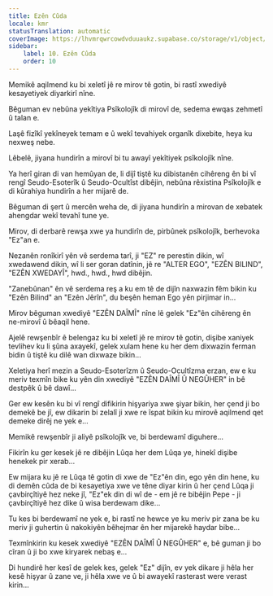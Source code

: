 ```yaml
---
title: Ezên Cûda
locale: kmr
statusTranslation: automatic
coverImage: https://lhvmrqwrcowdvduuaukz.supabase.co/storage/v1/object/public/strapi-uploads/small_cover-tratado-de-psicologia-revolucionaria.webp-5e15e1cec4e0ebebcde5d7fc7565d8fd.webp
sidebar:
    label: 10. Ezên Cûda
    order: 10
---
```

Memikê aqilmend ku bi xeletî jê re mirov tê gotin, bi rastî xwediyê kesayetiyek diyarkirî nîne.

Bêguman ev nebûna yekîtiya Psîkolojîk di mirovî de, sedema ewqas zehmetî û talan e.

Laşê fizîkî yekîneyek temam e û wekî tevahiyek organîk dixebite, heya ku nexweş nebe.

Lêbelê, jiyana hundirîn a mirovî bi tu awayî yekîtiyek psîkolojîk nîne.

Ya herî giran di van hemûyan de, li dijî tiştê ku dibistanên cihêreng ên bi vî rengî Seudo-Esoterîk û Seudo-Ocultîst dibêjin, nebûna rêxistina Psîkolojîk e di kûrahiya hundirîn a her mijarê de.

Bêguman di şert û mercên weha de, di jiyana hundirîn a mirovan de xebatek ahengdar wekî tevahî tune ye.

Mirov, di derbarê rewşa xwe ya hundirîn de, pirbûnek psîkolojîk, berhevoka "Ez"an e.

Nezanên ronîkirî yên vê serdema tarî, ji "EZ" re perestin dikin, wî xwedawend dikin, wî li ser goran datînin, jê re "ALTER EGO", "EZÊN BILIND", "EZÊN XWEDAYÎ", hwd., hwd., hwd dibêjin.

"Zanebûnan" ên vê serdema reş a ku em tê de dijîn naxwazin fêm bikin ku "Ezên Bilind" an "Ezên Jêrîn", du beşên heman Ego yên pirjimar in...

Mirov bêguman xwediyê "EZÊN DAÎMÎ" nîne lê gelek "Ez"ên cihêreng ên ne-mirovî û bêaqil hene.

Ajelê rewşenbîr ê belengaz ku bi xeletî jê re mirov tê gotin, dişibe xaniyek tevlihev ku li şûna axayekî, gelek xulam hene ku her dem dixwazin ferman bidin û tiştê ku dilê wan dixwaze bikin...

Xeletiya herî mezin a Seudo-Esoterîzm û Seudo-Ocultîzma erzan, ew e ku meriv texmîn bike ku yên din xwediyê "EZÊN DAÎMÎ Û NEGÛHER" in bê destpêk û bê dawî...

Ger ew kesên ku bi vî rengî difikirin hişyariya xwe şiyar bikin, her çend ji bo demekê be jî, ew dikarin bi zelalî ji xwe re îspat bikin ku mirovê aqilmend qet demeke dirêj ne yek e...

Memikê rewşenbîr ji aliyê psîkolojîk ve, bi berdewamî diguhere...

Fikirîn ku ger kesek jê re dibêjin Lûqa her dem Lûqa ye, hinekî dişibe henekek pir xerab...

Ew mijara ku jê re Lûqa tê gotin di xwe de "Ez"ên din, ego yên din hene, ku di demên cûda de bi kesayetiya xwe ve têne diyar kirin û her çend Lûqa ji çavbirçîtiyê hez neke jî, "Ez"ek din di wî de - em jê re bibêjin Pepe - ji çavbirçîtiyê hez dike û wisa berdewam dike...

Tu kes bi berdewamî ne yek e, bi rastî ne hewce ye ku meriv pir zana be ku meriv ji guhertin û nakokiyên bêhejmar ên her mijarekê haydar bibe...

Texmînkirin ku kesek xwediyê "EZÊN DAÎMÎ Û NEGÛHER" e, bê guman ji bo cîran û ji bo xwe kiryarek nebaş e...

Di hundirê her kesî de gelek kes, gelek "Ez" dijîn, ev yek dikare ji hêla her kesê hişyar û zane ve, ji hêla xwe ve û bi awayekî rasterast were verast kirin...

